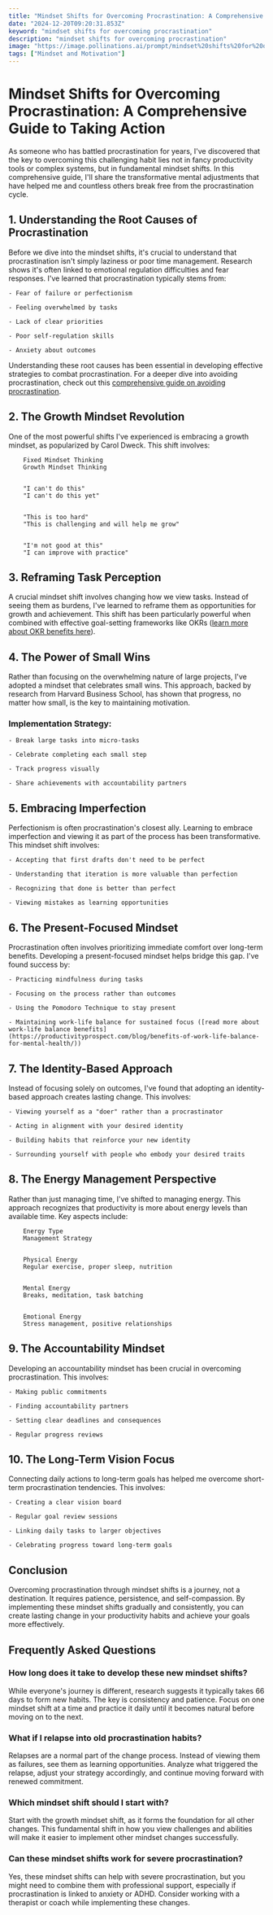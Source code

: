 ```yaml
---
title: "Mindset Shifts for Overcoming Procrastination: A Comprehensive Guide to Taking Action"
date: "2024-12-20T09:20:31.853Z"
keyword: "mindset shifts for overcoming procrastination"
description: "mindset shifts for overcoming procrastination"
image: "https://image.pollinations.ai/prompt/mindset%20shifts%20for%20overcoming%20procrastination%2C%20realistic%20photo%2C%20high%20quality%2C%204k?width=1024&height=1024&nologo=true"
tags: ["Mindset and Motivation"]
---
```


# Mindset Shifts for Overcoming Procrastination: A Comprehensive Guide to Taking Action


As someone who has battled procrastination for years, I've discovered that the key to overcoming this challenging habit lies not in fancy productivity tools or complex systems, but in fundamental mindset shifts. In this comprehensive guide, I'll share the transformative mental adjustments that have helped me and countless others break free from the procrastination cycle.



## 1. Understanding the Root Causes of Procrastination


Before we dive into the mindset shifts, it's crucial to understand that procrastination isn't simply laziness or poor time management. Research shows it's often linked to emotional regulation difficulties and fear responses. I've learned that procrastination typically stems from:




    - Fear of failure or perfectionism

    - Feeling overwhelmed by tasks

    - Lack of clear priorities

    - Poor self-regulation skills

    - Anxiety about outcomes



Understanding these root causes has been essential in developing effective strategies to combat procrastination. For a deeper dive into avoiding procrastination, check out this [comprehensive guide on avoiding procrastination](https://productivityprospect.com/blog/avoiding-procrastination/).



## 2. The Growth Mindset Revolution


One of the most powerful shifts I've experienced is embracing a growth mindset, as popularized by Carol Dweck. This shift involves:




    
        Fixed Mindset Thinking
        Growth Mindset Thinking
    
    
        "I can't do this"
        "I can't do this yet"
    
    
        "This is too hard"
        "This is challenging and will help me grow"
    
    
        "I'm not good at this"
        "I can improve with practice"
    




## 3. Reframing Task Perception


A crucial mindset shift involves changing how we view tasks. Instead of seeing them as burdens, I've learned to reframe them as opportunities for growth and achievement. This shift has been particularly powerful when combined with effective goal-setting frameworks like OKRs ([learn more about OKR benefits here](https://productivityprospect.com/blog/benefits-of-using-the-okr-framework-for-goal-setting/)).



## 4. The Power of Small Wins


Rather than focusing on the overwhelming nature of large projects, I've adopted a mindset that celebrates small wins. This approach, backed by research from Harvard Business School, has shown that progress, no matter how small, is the key to maintaining motivation.



### Implementation Strategy:


    - Break large tasks into micro-tasks

    - Celebrate completing each small step

    - Track progress visually

    - Share achievements with accountability partners



## 5. Embracing Imperfection


Perfectionism is often procrastination's closest ally. Learning to embrace imperfection and viewing it as part of the process has been transformative. This mindset shift involves:




    - Accepting that first drafts don't need to be perfect

    - Understanding that iteration is more valuable than perfection

    - Recognizing that done is better than perfect

    - Viewing mistakes as learning opportunities



## 6. The Present-Focused Mindset


Procrastination often involves prioritizing immediate comfort over long-term benefits. Developing a present-focused mindset helps bridge this gap. I've found success by:




    - Practicing mindfulness during tasks

    - Focusing on the process rather than outcomes

    - Using the Pomodoro Technique to stay present

    - Maintaining work-life balance for sustained focus ([read more about work-life balance benefits](https://productivityprospect.com/blog/benefits-of-work-life-balance-for-mental-health/))



## 7. The Identity-Based Approach


Instead of focusing solely on outcomes, I've found that adopting an identity-based approach creates lasting change. This involves:




    - Viewing yourself as a "doer" rather than a procrastinator

    - Acting in alignment with your desired identity

    - Building habits that reinforce your new identity

    - Surrounding yourself with people who embody your desired traits



## 8. The Energy Management Perspective


Rather than just managing time, I've shifted to managing energy. This approach recognizes that productivity is more about energy levels than available time. Key aspects include:




    
        Energy Type
        Management Strategy
    
    
        Physical Energy
        Regular exercise, proper sleep, nutrition
    
    
        Mental Energy
        Breaks, meditation, task batching
    
    
        Emotional Energy
        Stress management, positive relationships
    




## 9. The Accountability Mindset


Developing an accountability mindset has been crucial in overcoming procrastination. This involves:




    - Making public commitments

    - Finding accountability partners

    - Setting clear deadlines and consequences

    - Regular progress reviews



## 10. The Long-Term Vision Focus


Connecting daily actions to long-term goals has helped me overcome short-term procrastination tendencies. This involves:




    - Creating a clear vision board

    - Regular goal review sessions

    - Linking daily tasks to larger objectives

    - Celebrating progress toward long-term goals



## Conclusion


Overcoming procrastination through mindset shifts is a journey, not a destination. It requires patience, persistence, and self-compassion. By implementing these mindset shifts gradually and consistently, you can create lasting change in your productivity habits and achieve your goals more effectively.



## Frequently Asked Questions


### How long does it take to develop these new mindset shifts?

While everyone's journey is different, research suggests it typically takes 66 days to form new habits. The key is consistency and patience. Focus on one mindset shift at a time and practice it daily until it becomes natural before moving on to the next.



### What if I relapse into old procrastination habits?

Relapses are a normal part of the change process. Instead of viewing them as failures, see them as learning opportunities. Analyze what triggered the relapse, adjust your strategy accordingly, and continue moving forward with renewed commitment.



### Which mindset shift should I start with?

Start with the growth mindset shift, as it forms the foundation for all other changes. This fundamental shift in how you view challenges and abilities will make it easier to implement other mindset changes successfully.



### Can these mindset shifts work for severe procrastination?

Yes, these mindset shifts can help with severe procrastination, but you might need to combine them with professional support, especially if procrastination is linked to anxiety or ADHD. Consider working with a therapist or coach while implementing these changes.

